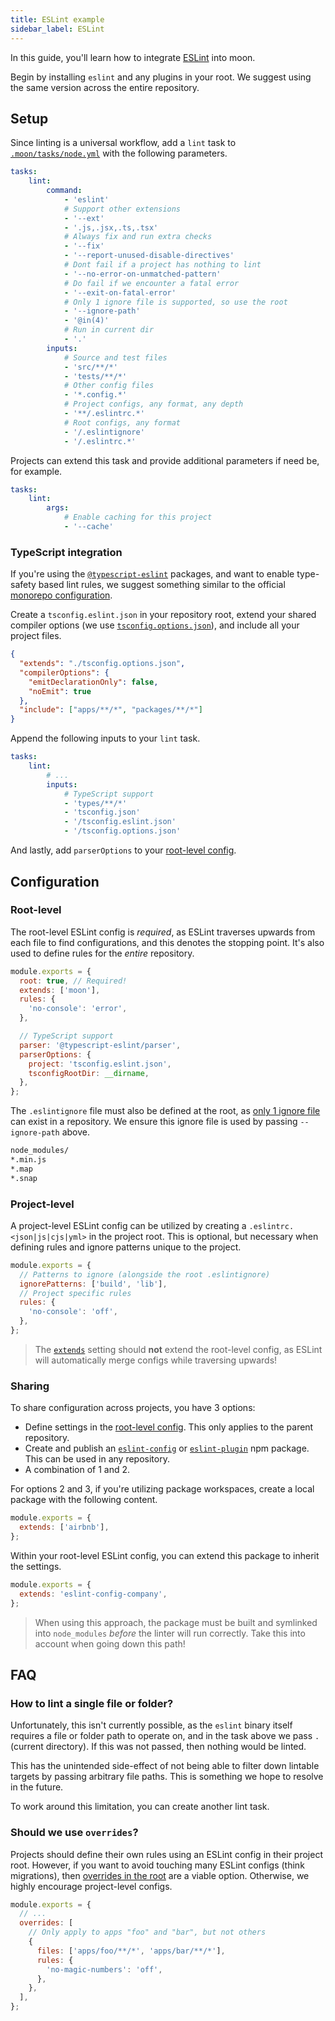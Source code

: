 ```yaml
---
title: ESLint example
sidebar_label: ESLint
---
```



<HeadingApiLink to="https://github.com/moonrepo/examples/blob/master/.moon/tasks/node.yml#L59" />

In this guide, you'll learn how to integrate [ESLint](https://eslint.org/) into moon.

Begin by installing `eslint` and any plugins in your root. We suggest using the same version across
the entire repository.

<AddDepsTabs dep="eslint eslint-config-moon" dev />

## Setup

Since linting is a universal workflow, add a `lint` task to
[`.moon/tasks/node.yml`](../../config/tasks) with the following parameters.

```yaml title=".moon/tasks/node.yml"
tasks:
	lint:
		command:
		 	- 'eslint'
			# Support other extensions
			- '--ext'
			- '.js,.jsx,.ts,.tsx'
			# Always fix and run extra checks
			- '--fix'
			- '--report-unused-disable-directives'
			# Dont fail if a project has nothing to lint
			- '--no-error-on-unmatched-pattern'
			# Do fail if we encounter a fatal error
			- '--exit-on-fatal-error'
			# Only 1 ignore file is supported, so use the root
			- '--ignore-path'
			- '@in(4)'
			# Run in current dir
			- '.'
		inputs:
			# Source and test files
			- 'src/**/*'
			- 'tests/**/*'
			# Other config files
			- '*.config.*'
			# Project configs, any format, any depth
			- '**/.eslintrc.*'
			# Root configs, any format
			- '/.eslintignore'
			- '/.eslintrc.*'
```

Projects can extend this task and provide additional parameters if need be, for example.

```yaml title="<project>/moon.yml"
tasks:
	lint:
		args:
			# Enable caching for this project
			- '--cache'
```

### TypeScript integration

If you're using the [`@typescript-eslint`](https://typescript-eslint.io) packages, and want to
enable type-safety based lint rules, we suggest something similar to the official
[monorepo configuration](https://typescript-eslint.io/docs/linting/monorepo).

Create a `tsconfig.eslint.json` in your repository root, extend your shared compiler options (we use
[`tsconfig.options.json`](./typescript)), and include all your project files.

```json title="tsconfig.eslint.json"
{
  "extends": "./tsconfig.options.json",
  "compilerOptions": {
    "emitDeclarationOnly": false,
    "noEmit": true
  },
  "include": ["apps/**/*", "packages/**/*"]
}
```

Append the following inputs to your `lint` task.

```yaml title=".moon/tasks/node.yml"
tasks:
	lint:
		# ...
		inputs:
			# TypeScript support
			- 'types/**/*'
			- 'tsconfig.json'
			- '/tsconfig.eslint.json'
			- '/tsconfig.options.json'
```

And lastly, add `parserOptions` to your [root-level config](#root-level).

## Configuration

### Root-level

The root-level ESLint config is _required_, as ESLint traverses upwards from each file to find
configurations, and this denotes the stopping point. It's also used to define rules for the _entire_
repository.

```js title=".eslintrc.js"
module.exports = {
  root: true, // Required!
  extends: ['moon'],
  rules: {
    'no-console': 'error',
  },

  // TypeScript support
  parser: '@typescript-eslint/parser',
  parserOptions: {
    project: 'tsconfig.eslint.json',
    tsconfigRootDir: __dirname,
  },
};
```

The `.eslintignore` file must also be defined at the root, as
[only 1 ignore file](https://eslint.org/docs/user-guide/configuring/ignoring-code#the-eslintignore-file)
can exist in a repository. We ensure this ignore file is used by passing `--ignore-path` above.

```bash title=".eslintignore"
node_modules/
*.min.js
*.map
*.snap
```

### Project-level

A project-level ESLint config can be utilized by creating a `.eslintrc.<json|js|cjs|yml>` in the
project root. This is optional, but necessary when defining rules and ignore patterns unique to the
project.

```js title="<project>/.eslintrc.js"
module.exports = {
  // Patterns to ignore (alongside the root .eslintignore)
  ignorePatterns: ['build', 'lib'],
  // Project specific rules
  rules: {
    'no-console': 'off',
  },
};
```

> The
> [`extends`](https://eslint.org/docs/user-guide/configuring/configuration-files#extending-configuration-files)
> setting should **not** extend the root-level config, as ESLint will automatically merge configs
> while traversing upwards!

### Sharing

To share configuration across projects, you have 3 options:

- Define settings in the [root-level config](#root-level). This only applies to the parent
  repository.
- Create and publish an
  [`eslint-config`](https://eslint.org/docs/developer-guide/shareable-configs#using-a-shareable-config)
  or [`eslint-plugin`](https://eslint.org/docs/developer-guide/working-with-plugins) npm package.
  This can be used in any repository.
- A combination of 1 and 2.

For options 2 and 3, if you're utilizing package workspaces, create a local package with the
following content.

```js title="packages/eslint-config-company/index.js"
module.exports = {
  extends: ['airbnb'],
};
```

Within your root-level ESLint config, you can extend this package to inherit the settings.

```js title=".eslintrc.js"
module.exports = {
  extends: 'eslint-config-company',
};
```

> When using this approach, the package must be built and symlinked into `node_modules` _before_ the
> linter will run correctly. Take this into account when going down this path!

## FAQ

### How to lint a single file or folder?

Unfortunately, this isn't currently possible, as the `eslint` binary itself requires a file or
folder path to operate on, and in the task above we pass `.` (current directory). If this was not
passed, then nothing would be linted.

This has the unintended side-effect of not being able to filter down lintable targets by passing
arbitrary file paths. This is something we hope to resolve in the future.

To work around this limitation, you can create another lint task.

### Should we use `overrides`?

Projects should define their own rules using an ESLint config in their project root. However, if you
want to avoid touching many ESLint configs (think migrations), then
[overrides in the root](https://eslint.org/docs/user-guide/configuring/configuration-files#configuration-based-on-glob-patterns)
are a viable option. Otherwise, we highly encourage project-level configs.

```js title=".eslintrc.js"
module.exports = {
  // ...
  overrides: [
    // Only apply to apps "foo" and "bar", but not others
    {
      files: ['apps/foo/**/*', 'apps/bar/**/*'],
      rules: {
        'no-magic-numbers': 'off',
      },
    },
  ],
};
```
